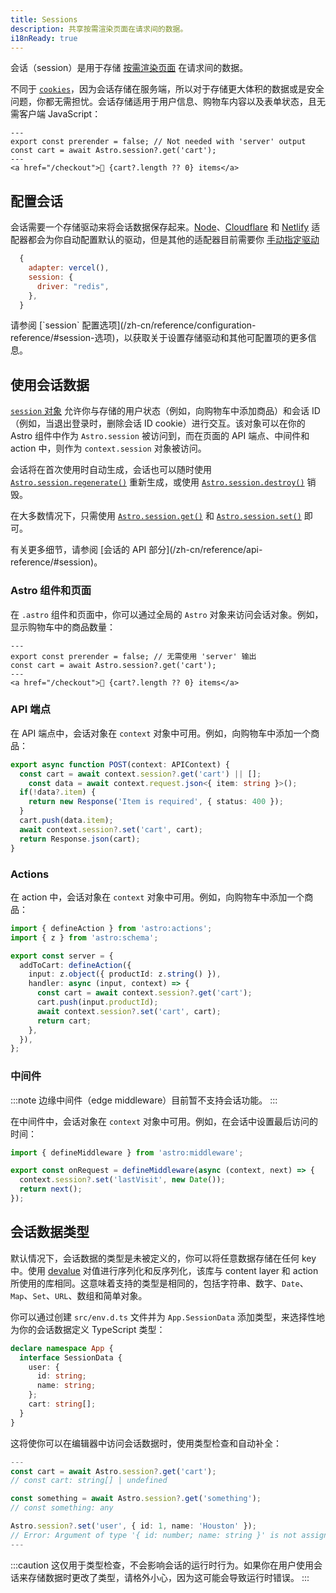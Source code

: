 ```yaml
---
title: Sessions
description: 共享按需渲染页面在请求间的数据。
i18nReady: true
---
```



<p>
<Since v="5.7.0" />
</p>

会话（session）是用于存储 [按需渲染页面](/zh-cn/guides/on-demand-rendering/) 在请求间的数据。

不同于 [`cookies`](/en/guides/on-demand-rendering/#cookies)，因为会话存储在服务端，所以对于存储更大体积的数据或是安全问题，你都无需担忧。会话存储适用于用户信息、购物车内容以及表单状态，且无需客户端 JavaScript：

```astro title="src/components/CartButton.astro" {3}
---
export const prerender = false; // Not needed with 'server' output
const cart = await Astro.session?.get('cart');
---
<a href="/checkout">🛒 {cart?.length ?? 0} items</a>
```

## 配置会话

会话需要一个存储驱动来将会话数据保存起来。[Node](/zh-cn/guides/integrations-guide/node/#sessions)、[Cloudflare](/zh-cn/guides/integrations-guide/cloudflare/#sessions) 和 [Netlify](/zh-cn/guides/integrations-guide/netlify/#sessions) 适配器都会为你自动配置默认的驱动，但是其他的适配器目前需要你 [手动指定驱动](/zh-cn/reference/configuration-reference/#sessiondriver)

```js title="astro.config.mjs" ins={4}
  {
    adapter: vercel(),
    session: {
      driver: "redis",
    },
  }
```

<ReadMore>
请参阅 [`session` 配置选项](/zh-cn/reference/configuration-reference/#session-选项)，以获取关于设置存储驱动和其他可配置项的更多信息。
</ReadMore>

## 使用会话数据

[`session` 对象](/zh-cn/reference/api-reference/#session) 允许你与存储的用户状态（例如，向购物车中添加商品）和会话 ID（例如，当退出登录时，删除会话 ID cookie）进行交互。该对象可以在你的 Astro 组件中作为 `Astro.session` 被访问到，而在页面的 API 端点、中间件和 action 中，则作为 `context.session` 对象被访问。

会话将在首次使用时自动生成，会话也可以随时使用 [`Astro.session.regenerate()`](/zh-cn/reference/api-reference/#regenerate) 重新生成，或使用 [`Astro.session.destroy()`](/zh-cn/reference/api-reference/#destroy) 销毁。

在大多数情况下，只需使用 [`Astro.session.get()`](/zh-cn/reference/api-reference/#get) 和 [`Astro.session.set()`](/zh-cn/reference/api-reference/#set) 即可。

<ReadMore>
有关更多细节，请参阅 [会话的 API 部分](/zh-cn/reference/api-reference/#session)。
</ReadMore>

### Astro 组件和页面

在 `.astro` 组件和页面中，你可以通过全局的 `Astro` 对象来访问会话对象。例如，显示购物车中的商品数量：

```astro title="src/components/CartButton.astro" "Astro.session"
---
export const prerender = false; // 无需使用 'server' 输出
const cart = await Astro.session?.get('cart');
---
<a href="/checkout">🛒 {cart?.length ?? 0} items</a>
```

### API 端点

在 API 端点中，会话对象在 `context` 对象中可用。例如，向购物车中添加一个商品：

```ts title="src/pages/api/addToCart.ts" "context.session"
export async function POST(context: APIContext) {
  const cart = await context.session?.get('cart') || [];
	const data = await context.request.json<{ item: string }>();
  if(!data?.item) {
    return new Response('Item is required', { status: 400 });
  }
  cart.push(data.item);
  await context.session?.set('cart', cart);
  return Response.json(cart);
}
```

### Actions

在 action 中，会话对象在 `context` 对象中可用。例如，向购物车中添加一个商品：

```ts title="src/actions/addToCart.ts" "context.session"
import { defineAction } from 'astro:actions';
import { z } from 'astro:schema';

export const server = {
  addToCart: defineAction({
    input: z.object({ productId: z.string() }),
    handler: async (input, context) => {
      const cart = await context.session?.get('cart');
      cart.push(input.productId);
      await context.session?.set('cart', cart);
      return cart;
    },
  }),
};
```

### 中间件

:::note
边缘中间件（edge middleware）目前暂不支持会话功能。
:::

在中间件中，会话对象在 `context` 对象中可用。例如，在会话中设置最后访问的时间：

```ts title="src/middleware.ts" "context.session"
import { defineMiddleware } from 'astro:middleware';

export const onRequest = defineMiddleware(async (context, next) => {
  context.session?.set('lastVisit', new Date());
  return next();
});
```

## 会话数据类型

默认情况下，会话数据的类型是未被定义的，你可以将任意数据存储在任何 key 中。使用 [devalue](https://github.com/Rich-Harris/devalue) 对值进行序列化和反序列化，该库与 content layer 和 action 所使用的库相同。这意味着支持的类型是相同的，包括字符串、数字、`Date`、`Map`、`Set`、`URL`、数组和简单对象。

你可以通过创建 `src/env.d.ts` 文件并为 `App.SessionData` 添加类型，来选择性地为你的会话数据定义 TypeScript 类型：

```ts title="src/env.d.ts"
declare namespace App {
  interface SessionData {
    user: {
      id: string;
      name: string;
    };
    cart: string[];
  }
}
```

这将使你可以在编辑器中访问会话数据时，使用类型检查和自动补全：

```ts title="src/components/CartButton.astro"
---
const cart = await Astro.session?.get('cart');
// const cart: string[] | undefined

const something = await Astro.session?.get('something');
// const something: any

Astro.session?.set('user', { id: 1, name: 'Houston' });
// Error: Argument of type '{ id: number; name: string }' is not assignable to parameter of type '{ id: string; name: string; }'.
---
```

:::caution
这仅用于类型检查，不会影响会话的运行时行为。如果你在用户使用会话来存储数据时更改了类型，请格外小心，因为这可能会导致运行时错误。
:::
